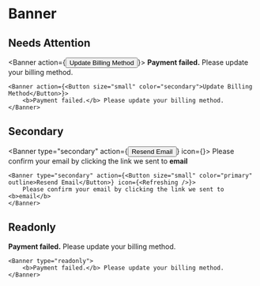 
# Banner

## Needs Attention

<Banner action={<Button size="small" color="secondary">Update Billing Method</Button>}>
    <b>Payment failed.</b> Please update your billing method.
</Banner>

```
<Banner action={<Button size="small" color="secondary">Update Billing Method</Button>}>
    <b>Payment failed.</b> Please update your billing method.
</Banner>
```

## Secondary

<Banner type="secondary" action={<Button size="small" color="primary" outline>Resend Email</Button>} icon={<Refreshing />}>
    Please confirm your email by clicking the link we sent to <b>email</b>
</Banner>

```
<Banner type="secondary" action={<Button size="small" color="primary" outline>Resend Email</Button>} icon={<Refreshing />}>
    Please confirm your email by clicking the link we sent to <b>email</b>
</Banner>
```

## Readonly

<Banner type="readonly">
    <b>Payment failed.</b> Please update your billing method.
</Banner>

```
<Banner type="readonly">
    <b>Payment failed.</b> Please update your billing method.
</Banner>
```